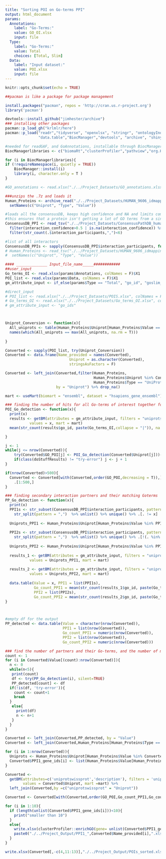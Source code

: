 ```yaml
---
title: "Sorting POI on Go-terms PPI"
output: html_document
params:  
  Annotations:
    label: "Go-Terms:"
    value: GO_OI.xlsx
    input: file
  Type:
    label: "Go-Terms:"
    value: Total
    choices: [Total, Slim]
  Data: 
    label: "Input dataset:"
    value: POI.xlsx
    input: file
---
```

```r
knitr::opts_chunk$set(echo = TRUE)
```

```r
##pacman is like a package for package management

install.packages("pacman", repos = 'http://cran.us.r-project.org')
library('pacman')

devtools::install_github("jimhester/archive")
### installing other packages
pacman::p_load_gh("krlmlr/here")
pacman::p_load("readr","tidyverse", "openxlsx", "stringr", "ontologyIndex", "biomaRt",
               "data.table","BiocManager","devtools", "archive", "shiny")

#needed for readGAF, and GoAnnotations, installable through BiocManager
BiocManagerlibraries <- c("biomaRt","clusterProfiler","pathview","org.Hs.eg.db")

for (i in BiocManagerlibraries){
if (!requireNamespace(i, quietly = TRUE))
    BiocManager::install(i)
    library(i, character.only = T )
}
```

```r
#GO_annotations <- read.xlsx("./../Project_Datasets/GO_annotations.xlsx")

###unzips the .7z and loads it
Human_Proteins <- archive_read("./../Project_Datasets/HUMAN_9606_idmapping.7z")%>% read_tsv(col_names = FALSE) %>% 
  setNames(c("Uniprot", "Type", "Value"))

#loads all the consensusDB, keeps high confidence and NA and limits complexes to size 5
#this ensures that a protein isn't getting a lot of GO terms from a single complex
ConsensusDB_PPI <- read_tsv("./../Project_Datasets/ConsensusPathDB_human_PPI") %>% 
  filter(interaction_confidence>0.5 | is.na(interaction_confidence)) %>%
  filter(str_count(.$interaction_participants,",")<6)

#list of all interactors
ConsensusDB_PPIs <- sapply(ConsensusDB_PPI$interaction_participants, function(x) str_split(x, pattern = ","))
# Human_Proteins <- read_tsv("./../Project_Datasets/HUMAN_9606_idmapping.dat", col_names = FALSE) %>%
#  setNames(c("Uniprot", "Type", "Value"))
```

```r
#### ______________ Input_file_name_____############
##user_input
Go_terms_OI <- read.xlsx(params$Annotations, colNames = F)$X1
POI_list <- read.xlsx(params$Data, colNames = F)$X1
gm_attribute_input <- if_else(params$Type == "Total", "go_id", "goslim_goa_accession")

#direct_input
# POI_list <- read.xlsx("./../Project_Datasets/POIS.xlsx", colNames = F)$X1
# Go_terms_OI <- read.xlsx("./../Project_Datasets/Go_terms_OI.xlsx", colNames = F)$X1
# gm_attribute_input <- "go_ids"



Uniprot_Conversion <- function(x){
  All_uniprots <- table(Human_Proteins$Uniprot[Human_Proteins$Value == x]) 
  names(which(All_uniprots == max(All_uniprots, na.rm = T)))
  
}

Converted <- sapply(POI_list, try(Uniprot_Conversion))
Converted <- data.frame(Name_provided = names(Converted), 
                             Uniprot = as.character(Converted),
                             stringsAsFactors = F)

Converted <- left_join(Converted,filter(Human_Proteins, 
                                        Human_Proteins$Uniprot %in% Converted$Uniprot &
                                        Human_Proteins$Type == "UniProtKB-ID"), 
                       by = "Uniprot") %>% drop_na()


```



```r
mart <- useMart(biomart = "ensembl", dataset = "hsapiens_gene_ensembl")

### finding the number of hits for all Go-terms of interest together for each protein in the list
POI_Go_detection <- function(x){
  print(x)
  results <- getBM(attributes = gm_attribute_input, filters = "uniprotswissprot",
           values = x, mart = mart)
  mean(str_count(results$go_id, paste(Go_terms_OI,collapse = "|")), na.rm = T)

}

j <- 1
while(j <= nrow(Converted)){
    try(Converted$GO_POI[j] <- POI_Go_detection(Converted$Uniprot[j]))->doStuffResults
    if(class(doStuffResults) != "try-error") j <- j + 1
}

if(nrow(Converted)>500){
  Converted <- Converted[with(Converted,order(GO_POI,decreasing = T)),]%>%
    .[1:500,]
}

### finding secondary interaction partners and their matching Goterms
PP_Go_detection <- function(x){
  print(x)
  PPI1s <- str_subset(ConsensusDB_PPI$interaction_participants, pattern = x) %>%
    str_split(pattern = ",")  %>% unlist() %>% unique() %>% .[. != x]
  
  Uniprots_PPI1 <- Human_Proteins$Uniprot[Human_Proteins$Value %in% PPI1s]
  
  PPI2s <- str_subset(ConsensusDB_PPI$interaction_participants, pattern = paste(PPI1s,collapse="|")) %>%
    str_split(pattern = ",")  %>% unlist() %>% unique() %>% .[!(. %in% PPI1s)]
  
  Uniprots_PPI2 <- Human_Proteins$Uniprot[Human_Proteins$Value %in% PPI2s]
  
  results_1 <- getBM(attributes = gm_attribute_input, filters = "uniprotswissprot",
           values = Uniprots_PPI1, mart = mart)
  
  results_2 <- getBM(attributes = gm_attribute_input, filters = "uniprotswissprot",
           values = Uniprots_PPI2, mart = mart)
  
  data.table(Value = x, PPI1 = list(PPI1s),
             Go_count_PPI1 = mean(str_count(results_1$go_id, paste(Go_terms_OI,collapse = "|")), na.rm=T),
             PPI2 = list(PPI2s), 
             Go_count_PPI2 = mean(str_count(results_2$go_id, paste(Go_terms_OI,collapse = "|")), na.rm =T))
}



#empty df for the output
PP_detected <- data.table(Value = character(nrow(Converted)), 
                          PPI1 = list(nrow(Converted)), 
                          Go_count_PPI1 = numeric(nrow(Converted)),
                          PPI2 = list(nrow(Converted)), 
                          Go_count_PPI2 = numeric(nrow(Converted)))

### find the number of partners and their Go-terms, and the number of match
count <- 1
for (i in Converted$Value[(count):nrow(Converted)]){
  n <- 0
  while(n<5){
   print(count)
   df <- try(PP_Go_detection(i), silent=TRUE)
   PP_detected[count] <- df
  if(!is(df, 'try-error')){
    count <- count+1
    break
  }
   else{
     print(df)
     n <- n+1
   }
  }
}

Converted <- left_join(Converted,PP_detected, by = "Value")
Converted <- left_join(Converted,Human_Proteins[Human_Proteins$Type == "GeneID",c(1,3)],  by = 'Uniprot')

for (i in 1:nrow(Converted)){
  Uniprots <- Human_Proteins$Uniprot[Human_Proteins$Value %in% Converted$PPI1[[i]]] 
  Converted$PPI1_gene_ids[i] <- list(Human_Proteins$Value[Human_Proteins$Uniprot %in% Uniprots & Human_Proteins$Type == "GeneID"])
}

Converted <- 
  getBM(attributes=c('uniprotswissprot','description'), filters = 'uniprotswissprot',
        values = Converted$Uniprot, mart =mart) %>%
  left_join(Converted,by =c("uniprotswissprot" = "Uniprot"))

Converted <- Converted[with(Converted,order(GO_POI,Go_count_PPI1,Go_count_PPI2, decreasing = T)),]

for (i in 1:10){
  if (length(unlist(Converted$PPI1_gene_ids[i]))<10){
    print("smaller than 10")
  }
  else{
    write.xlsx(clusterProfiler::enrichGO(gene= unlist(Converted$PPI1_gene_ids[i]),OrgDb='org.Hs.eg.db',qvalueCutoff = 0.05)@result,
    paste0("./../Project_Output/PPI1_",Converted$Name_provided[i],".xlsx"))
  }
}

write.xlsx(Converted[,-c(4,11:13)],"./../Project_Output/POIs_sorted.xlsx")
```
